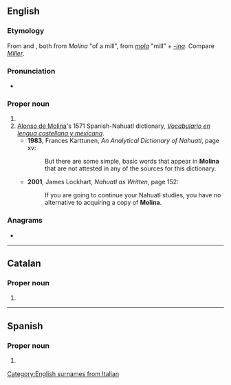 {{also|molina|moliná}}
==English==
{{wikipedia}}

===Etymology===
From {{etyl|es|en}} and {{etyl|it|en}}, both from {{etyl|la|en}} ''Molina'' "of a mill", from ''[[mola]]'' "mill" + ''[[-ina]]''. Compare ''[[Miller]]''.

===Pronunciation===
* {{IPA|/mɵˈlinə/|lang=en}}

===Proper noun===
{{en-proper noun}}

# {{surname|lang=en|from=Spanish}}
# [[w:Alonso de Molina|Alonso de Molina]]'s 1571 Spanish-Nahuatl dictionary, ''[[w:Vocabulario en lengua castellana y mexicana|Vocabulario en lengua castellana y mexicana]]''.
#* '''1983''', Frances Karttunen, ''An Analytical Dictionary of Nahuatl'', page xv:
#*: But there are some simple, basic words that appear in '''Molina''' that are not attested in any of the sources for this dictionary.
#* '''2001''', James Lockhart, ''Nahuatl as Written'', page 152:
#*: If you are going to continue your Nahuatl studies, you have no alternative to acquiring a copy of '''Molina'''.

===Anagrams===
* {{anagrams|en|a=ailmno|aminol|lamino-|monial|nomial|oilman}}

[[Category:English surnames from Italian]]

----

==Catalan==

===Proper noun===
{{ca-proper noun|f}}

# {{l|en|Molina}}

----

==Spanish==

===Proper noun===
{{es-proper noun}}

# {{surname|lang=es}}